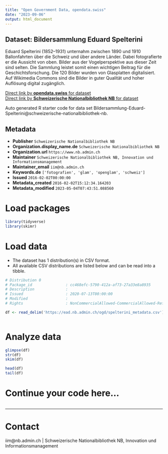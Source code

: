 ```yaml
---
title: "Open Government Data, opendata.swiss"
date: "2023-09-06"
output: html_document
---
```


## Dataset: Bildersammlung Eduard Spelterini

Eduard Spelterini (1852–1931) unternahm zwischen 1890 und 1910 Ballonfahrten über die Schweiz und über andere Länder. Dabei fotografierte er die Aussicht von oben. Bilder aus der Vogelperspektive aus dieser Zeit sind selten. Die Sammlung leistet somit einen wichtigen Beitrag für die Geschichtsforschung. Die 120 Bilder wurden von Glasplatten digitalisiert. Auf Wikimedia Commons sind die Bilder in guter Qualität und hoher Auflösung digital zugänglich.

[Direct link by **opendata.swiss** for dataset](https://opendata.swiss/de/dataset/bildersammlung-eduard-spelterini)<br>
[Direct link by **Schweizerische Nationalbibliothek NB** for dataset](https://www.nb.admin.ch/snl/de/home/ueber-uns/gs/sammlungen/fotografien/spelterini.html)

Auto generated R starter code for data set Bildersammlung-Eduard-Spelterini@schweizerische-nationalbibliothek-nb.

## Metadata

- **Publisher** `Schweizerische Nationalbibliothek NB`
- **Organization.display_name.de** `Schweizerische Nationalbibliothek NB`
- **Organization.url** `https://www.nb.admin.ch`
- **Maintainer** `Schweizerische Nationalbibliothek NB, Innovation und Informationsmanagement`
- **Maintainer_email** `iim@nb.admin.ch`
- **Keywords.de** `['fotografien', 'glam', 'openglam', 'schweiz']`
- **Issued** `2016-02-02T00:00:00`
- **Metadata_created** `2016-02-02T15:12:34.164203`
- **Metadata_modified** `2023-05-04T07:43:51.088560`


# Load packages

```r

library(tidyverse)
library(skimr)

```

# Load data

-   The dataset has 1 distribution(s) in CSV format.
-   All available CSV distributions are listed below and can be read into a tibble.

```r

# Distribution 0
# Package_id               : cc468efc-5790-412a-af73-27a33e8a8935
# Description              : 
# Issued                   : 2020-07-13T00:00:00
# Modified                 : 
# Rights                   : NonCommercialAllowed-CommercialAllowed-ReferenceNotRequired

df <- read_delim('https://ead.nb.admin.ch/ogd/spelterini_metadata.csv')



```

# Analyze data

```r

glimpse(df)
str(df)
skim(df)

head(df)
tail(df)

```

# Continue your code here...

```r

```

------------------------------------------------------------------------

# Contact

iim@nb.admin.ch | Schweizerische Nationalbibliothek NB, Innovation und Informationsmanagement

